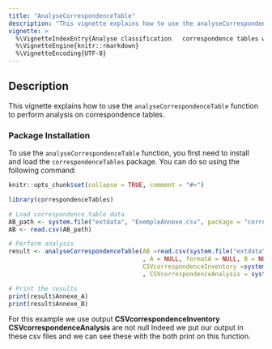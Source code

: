 ```yaml
---
title: "AnalyseCorrespondenceTable"
description: "This vignette explains how to use the analyseCorrespondenceTable function."
vignette: >
  %\VignetteIndexEntry{Analyse classification   correspondence tables with the correspondenceTables package}
  %\VignetteEngine{knitr::rmarkdown}
  %\VignetteEncoding{UTF-8}
---
```


## Description

This vignette explains how to use the `analyseCorrespondenceTable` function to perform analysis on correspondence tables.

### Package Installation

To use the `analyseCorrespondenceTable` function, you first need to install and load the `correspondenceTables` package. You can do so using the following command:

```r
knitr::opts_chunk$set(collapse = TRUE, comment = "#>")
```

```r
library(correspondenceTables)
```

```r
# Load correspondence table data
AB_path <- system.file("extdata", "ExempleAnnexe.csv", package = "correspondenceTables")
AB <- read.csv(AB_path)

# Perform analysis
result <- analyseCorrespondenceTable(AB =read.csv(system.file("extdata", "ExempleAnnexe.csv", package = "correspondenceTables"))
                                     , A = NULL, formatA = NULL, B = NULL, formatB = NULL,
                                     CSVcorrespondenceInventory =system.file("extdata", "CorrespondenceInventoryExample.csv", package = "correspondenceTables")
                                     , CSVcorrespondenceAnalysis = system.file("extdata", "CorrespondenceAnalysisExample.csv", package = "correspondenceTables"))

# Print the results
print(result$Annexe_A)
print(result$Annexe_B)

```

For this example we use output  **CSVcorrespondenceInventory** **CSVcorrespondenceAnalysis** are not null Indeed we put our output in these csv files and we can see these with the both print on this function.



